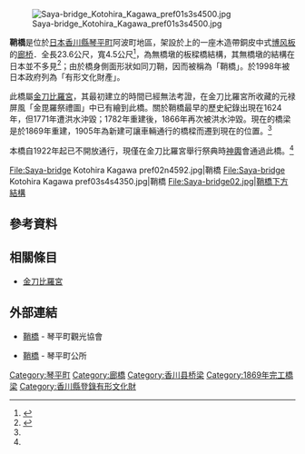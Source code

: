 {{Coord|34|11|08.3|N|133|49|18.0|E|region:JP|display=title}}

[[File:Saya-bridge_Kotohira_Kagawa_pref01s3s4500.jpg|thumb]]

'''鞘橋'''是位於[[日本|日本]][[香川縣|香川縣]][[琴平町|琴平町]]阿波町地區，架設於{{tsl|ja|金倉川}}上的一座木造帶銅皮中式[[博风板|博风板]]的[[廊桥|廊桥]]．全長23.6公尺，寬4.5公尺<ref name="Data">{{Cite web| url=https://kunishitei.bunka.go.jp/heritage/detail/101/00000550| title=國指定文化財等資料頁:鞘橋主詳細情報| publisher=日本文化廳| accessdate=2019-12-08| language=ja| archive-date=2019-12-06| archive-url=https://web.archive.org/web/20191206124929/https://kunishitei.bunka.go.jp/heritage/detail/101/00000550| dead-url=no}}</ref>，為無橋墩的板樑橋結構，其無橋墩的結構在日本並不多見<ref>{{Cite web| url=http://www.town.kotohira.kagawa.jp/pages/558| title=鞘橋| publisher=琴平町公所| accessdate=2017-02-08| language=ja| archive-date=2020-01-12| archive-url=https://web.archive.org/web/20200112193122/http://www.town.kotohira.kagawa.jp/pages/558| dead-url=no}}</ref>；由於橋身側面形狀如同刀鞘，因而被稱為「鞘橋」。於1998年被日本政府列為「有形文化財產」。

此橋屬[[金刀比羅宮|金刀比羅宮]]，其最初建立的時間已經無法考證，在金刀比羅宮所收藏的元禄屏風「金毘羅祭禮圖」中已有繪到此橋。關於鞘橋最早的歷史紀錄出現在1624年，但1771年遭洪水沖毀；1782年重建後，1866年再次被洪水沖毀。現在的橋梁是於1869年重建，1905年為新建可讓車輛通行的橋樑而遷到現在的位置。<ref name="Data"/>

本橋自1922年起已不開放通行，現僅在金刀比羅宮舉行祭典時[[神輿|神輿]]會通過此橋。<ref name="Data"/>

<gallery widths=200px heights=200px>
File:Saya-bridge Kotohira Kagawa pref02n4592.jpg|鞘橋
File:Saya-bridge Kotohira Kagawa pref03s4s4350.jpg|鞘橋
File:Saya-bridge02.jpg|鞘橋下方結構
</gallery>

== 參考資料 ==
{{Reflist}}

== 相關條目 ==
{{Commonscat|Saya-bridge, Kotohira}}
* [[金刀比羅宮|金刀比羅宮]]

== 外部連結 ==
* {{Ja}} [http://www.kotohirakankou.jp/spot/entry-59.html 鞘橋] {{Wayback|url=http://www.kotohirakankou.jp/spot/entry-59.html |date=20200229005257 }} - 琴平町觀光協會
* {{Ja}} [http://www.town.kotohira.kagawa.jp/pages/558 鞘橋] {{Wayback|url=http://www.town.kotohira.kagawa.jp/pages/558 |date=20200112193122 }} - 琴平町公所

[[Category:琴平町|Category:琴平町]]
[[Category:廊橋|Category:廊橋]]
[[Category:香川县桥梁|Category:香川县桥梁]]
[[Category:1869年完工橋梁|Category:1869年完工橋梁]]
[[Category:香川縣登錄有形文化財|Category:香川縣登錄有形文化財]]